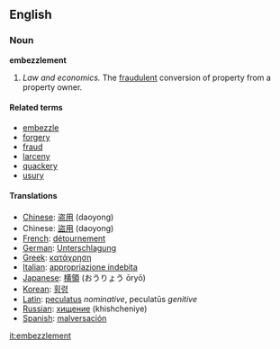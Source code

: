 {{Wikipedia}}
==English==

===Noun===
'''embezzlement'''

#''Law and economics.'' The [[fraudulent]] conversion of property from a property owner.  

====Related terms====
*[[embezzle]]
*[[forgery]]
*[[fraud]]
*[[larceny]]
*[[quackery]]
*[[usury]]

====Translations====
*[[Chinese]]: [[盗用]] (daoyong)
*Chinese: [[盜用]] (daoyong)
*[[French]]: [[détournement]]
*[[German]]: [[Unterschlagung]]
*[[Greek]]: [[κατάχρηση]]
*[[Italian]]: [[appropriazione indebita]]
*[[Japanese]]: [[横領]] (おうりょう &#333;ry&#333;)
*[[Korean]]: [[횡령]]
*[[Latin]]: [[peculatus]] ''nominative'', peculat&#363;s ''genitive''
*[[Russian]]: [[хищение]] (khishcheniye)
*[[Spanish]]: [[malversación]]

[[it:embezzlement]]